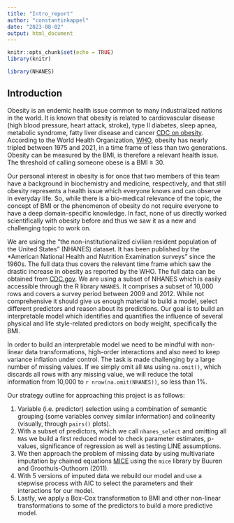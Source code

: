 ```yaml
---
title: "Intro_report"
author: "constantinkappel"
date: "2023-08-02"
output: html_document
---
```


```r
knitr::opts_chunk$set(echo = TRUE)
library(knitr)
```

```r
library(NHANES)
```


## Introduction

Obesity is an endemic health issue common to many industrialized nations in the world. It is known that obesity is related to cardiovascular disease (high blood pressure, heart attack, stroke), type II diabetes, sleep apnea, metabolic syndrome, fatty liver disease and cancer [CDC on obesity](https://www.cdc.gov/healthyweight/effects/index.html). According to the World Health Organization, [WHO](https://www.who.int/news-room/fact-sheets/detail/obesity-and-overweight), obesity has nearly tripled between 1975 and 2021, in a time frame of less than two generations. Obesity can be measured by the BMI, is therefore a relevant health issue. The threshold of calling someone obese is a BMI $\geq$ 30.   

Our personal interest in obesity is for once that two members of this team have a background in biochemistry and medicine, respectively, and that still obesity represents a health issue which everyone knows and can observe in everyday life. So, while there is a bio-medical relevance of the topic, the concept of BMI or the phenomenon of obesity do not require everyone to have a deep domain-specific knowledge. In fact, none of us directly worked scientifically with obesity before and thus we saw it as a new and challenging topic to work on. 

We are using the "the non-institutionalized civilian resident population of the United States" (NHANES) dataset. It has been published by the *American National Health and Nutrition Examination surveys" since the 1960s. The full data thus covers the relevant time frame which saw the drastic increase in obesity as reported by the WHO. The full data can be obtained from [CDC.gov](http://www.cdc.gov/nchs/nhanes.htm). 
We are using a subset of NHANES which is easily accessible through the R library `NHANES`. It comprises a subset of 10,000 rows and covers a survey period between 2009 and 2012. While not comprehensive it should give us enough material to build a model, select different predictors and reason about its predictions. Our goal is to build an interpretable model which identifies and quantifies the influence of several physical and life style-related predictors on body weight, specifically the BMI.

In order to build an interpretable model we need to be mindful with non-linear data transformations, high-order interactions and also need to keep variance inflation under control. The task is made challenging by a large number of missing values. If we simply omit all `NA`s using `na.omit()`, which discards all rows with any missing value, we will reduce the total information from 10,000 to `r nrow(na.omit(NHANES))`, so less than 1%. 

Our strategy outline for approaching this project is as follows:

1. Variable (i.e. predictor) selection using a combination of semantic grouping (some variables convey similar information) and colinearity (visually, through `pairs()` plots). 
1. With a subset of predictors, which we call `nhanes_select` and omitting all `NA`s we build a first reduced model to check parameter estimates, p-values, significance of regression as well as testing LINE assumptions. 
1. We then approach the problem of missing data by using multivariate imputation by chained equations [MICE](https://doi.org/10.18637/jss.v045.i03) using the `mice` library by Buuren and Groothuls-Outhoorn (2011).  
1. With 5 versions of imputed data we rebuild our model and use a stepwise process with AIC to select the parameters and their interactions for our model. 
1. Lastly, we apply a Box-Cox transformation to BMI and other non-linear transformations to some of the predictors to build a more predictive model. 

